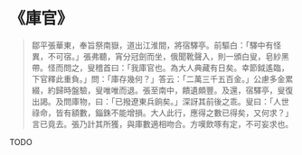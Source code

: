 # 《庫官》

> 鄒平張華東，奉旨祭南嶽，道出江淮間，將宿驛亭。前驅白：「驛中有怪異，不可宿。」張弗聽，宵分冠劍而坐，俄聞靴聲入，則一頒白叟，皂紗黑帶。怪而問之，叟稽首曰：「我庫官也。為大人典藏有日矣。幸節鉞遙臨，下官釋此重負。」問：「庫存幾何？」答云：「二萬三千五百金。」公慮多金累綴，約歸時盤驗，叟唯唯而退。張至南中，饋遺頗豐。及還，宿驛亭，叟復出謁。及問庫物，曰：「已撥遼東兵餉矣。」深訝其前後之乖。叟曰：「人世祿命，皆有額數，錙銖不能增損。大人此行，應得之數已得矣，又何求？」言已竟去。張乃計其所獲，與庫數適相吻合。方嘆飲啄有定，不可妄求也。

TODO
